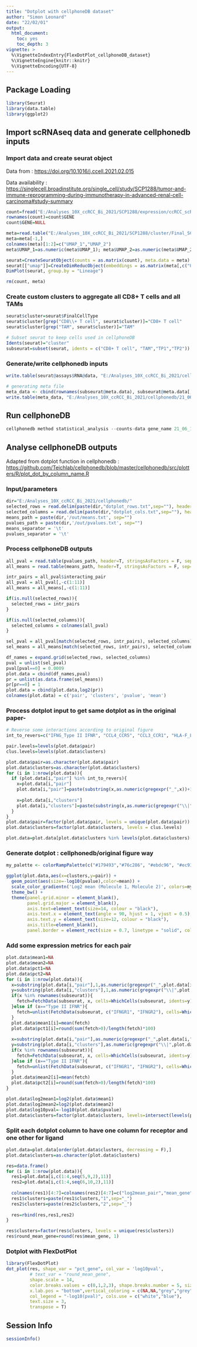 ```yaml
---
title: "Dotplot with cellphoneDB dataset"
author: "Simon Leonard"
date: "22/02/01"
output:
  html_document:
    toc: yes
    toc_depth: 3
vignette: >
  %\VignetteIndexEntry{FlexDotPlot_cellphoneDB_dataset}
  %\VignetteEngine{knitr::knitr}
  %\VignetteEncoding{UTF-8}
---
```


## Package Loading

```r
library(Seurat)
library(data.table)
library(ggplot2)
```

## Import scRNAseq data and generate cellphonedb inputs

### Import data and create seurat object

Data from : <https://doi.org/10.1016/j.ccell.2021.02.015>

Data availability : <https://singlecell.broadinstitute.org/single_cell/study/SCP1288/tumor-and-immune-reprogramming-during-immunotherapy-in-advanced-renal-cell-carcinoma#study-summary>

```r

count=fread("E:/Analyses_10X_ccRCC_Bi_2021/SCP1288/expression/ccRCC_scRNASeq_NormalizedCounts.txt", sep="\t", header=T, data.table = F)
rownames(count)=count$GENE
count$GENE=NULL

meta=read.table("E:/Analyses_10X_ccRCC_Bi_2021/SCP1288/cluster/Final_SCP_ClusterFile.txt", header=T, sep="\t", row.names = 1)
meta=meta[-1,]
colnames(meta)[1:2]=c("UMAP_1","UMAP_2")
meta$UMAP_1=as.numeric(meta$UMAP_1); meta$UMAP_2=as.numeric(meta$UMAP_2)

seurat=CreateSeuratObject(counts = as.matrix(count), meta.data = meta)
seurat[["umap"]]=CreateDimReducObject(embeddings = as.matrix(meta[,c("UMAP_1","UMAP_2")]), key="umap_")
DimPlot(seurat, group.by = "Lineage")

rm(count, meta)

```

### Create custom clusters to aggregate all CD8+ T cells and all TAMs

```r
seurat$cluster=seurat$FinalCellType
seurat$cluster[grep("CD8\\+ T cell", seurat$cluster)]="CD8+ T cell"
seurat$cluster[grep("TAM", seurat$cluster)]="TAM"

# Subset seurat to keep cells used in cellphoneDB
Idents(seurat)="cluster"
subseurat=subset(seurat, idents = c("CD8+ T cell", "TAM","TP1","TP2"))
```

### Generate/write cellphonedb inputs

```r

write.table(seurat@assays$RNA@data, "E:/Analyses_10X_ccRCC_Bi_2021/cellphonedb/21_06_10_cellphonedb_count_CD8_TAM_Tum.txt", sep="\t", quote=F)

# generating meta file
meta_data <- cbind(rownames(subseurat@meta.data), subseurat@meta.data[,"cluster", drop=F])   #####  cluster is the user's specific cluster column
write.table(meta_data, "E:/Analyses_10X_ccRCC_Bi_2021/cellphonedb/21_06_10_cellphonedb_meta_CD8_TAM_Tum.txt", sep="\t", quote=F, row.names=F)

```

## Run cellphoneDB

```python
cellphonedb method statistical_analysis --counts-data gene_name 21_06_10_cellphonedb_meta_CD8_TAM_Tum.txt 21_06_10_cellphonedb_count_CD8_TAM_Tum.txt
```

## Analyse cellphoneDB outputs

Adapted from dotplot function in cellphonedb : <https://github.com/Teichlab/cellphonedb/blob/master/cellphonedb/src/plotters/R/plot_dot_by_column_name.R>

### Input/parameters

```r
dir="E:/Analyses_10X_ccRCC_Bi_2021/cellphonedb/"
selected_rows = read.delim(paste(dir,"dotplot_rows.txt",sep=""), header=F)[,1]
selected_columns = read.delim(paste(dir,"dotplot_cols.txt",sep=""), header=F)[,1]
means_path = paste(dir,'/out/means.txt', sep="")
pvalues_path = paste(dir,'/out/pvalues.txt', sep="")
means_separator = '\t'
pvalues_separator = '\t'
```

### Process cellphoneDB outputs

```r
all_pval = read.table(pvalues_path, header=T, stringsAsFactors = F, sep=means_separator, comment.char = '', check.names=F)
all_means = read.table(means_path, header=T, stringsAsFactors = F, sep=pvalues_separator, comment.char = '', check.names=F)

intr_pairs = all_pval$interacting_pair
all_pval = all_pval[,-c(1:11)]
all_means = all_means[,-c(1:11)]

if(is.null(selected_rows)){
  selected_rows = intr_pairs
}

if(is.null(selected_columns)){
  selected_columns = colnames(all_pval)
}

sel_pval = all_pval[match(selected_rows, intr_pairs), selected_columns]
sel_means = all_means[match(selected_rows, intr_pairs), selected_columns]

df_names = expand.grid(selected_rows, selected_columns)
pval = unlist(sel_pval)
pval[pval==0] = 0.0009
plot.data = cbind(df_names,pval)
pr = unlist(as.data.frame(sel_means))
pr[pr==0] = 1
plot.data = cbind(plot.data,log2(pr))
colnames(plot.data) = c('pair', 'clusters', 'pvalue', 'mean')
```

### Process dotplot input to get same dotplot as in the original paper-

```r
# Reverse some interactions according to original figure
int_to_revers=c("IFNG_Type II IFNR", "CCL4_CCR5", "CCL3_CCR1", "HLA-F_LILRB1", "TIGIT_NECTIN2", "PDCD1_PDCD1LG2")

pair.levels=levels(plot.data$pair)
clus.levels=levels(plot.data$clusters)

plot.data$pair=as.character(plot.data$pair)
plot.data$clusters=as.character(plot.data$clusters)
for (i in 1:nrow(plot.data)){
  if (plot.data[i,"pair"] %in% int_to_revers){
    x=plot.data[i,"pair"]
    plot.data[i,"pair"]=paste(substring(x,as.numeric(gregexpr("_",x))+1),substring(x,1,as.numeric(gregexpr("_",x))-1), sep="_")
    
    x=plot.data[i,"clusters"]
    plot.data[i,"clusters"]=paste(substring(x,as.numeric(gregexpr("\\|",x))+1),substring(x,1,as.numeric(gregexpr("\\|",x))-1), sep="|")
  }
}
plot.data$pair=factor(plot.data$pair, levels = unique(plot.data$pair))
plot.data$clusters=factor(plot.data$clusters, levels = clus.levels)

plot.data=plot.data[plot.data$clusters %in% levels(plot.data$clusters)[1:5],]

```

### Generate dotplot : cellphonedb/original figure way

```r
my_palette <- colorRampPalette(c("#179493","#76c286", "#ebdc96", "#ec9173","#d0587e"), alpha=TRUE)(n=399)

ggplot(plot.data,aes(x=clusters,y=pair)) +
  geom_point(aes(size=-log10(pvalue),color=mean)) +
  scale_color_gradientn('Log2 mean (Molecule 1, Molecule 2)', colors=my_palette) +
  theme_bw() +
  theme(panel.grid.minor = element_blank(),
        panel.grid.major = element_blank(),
        axis.text=element_text(size=14, colour = "black"),
        axis.text.x = element_text(angle = 90, hjust = 1, vjust = 0.5),
        axis.text.y = element_text(size=12, colour = "black"),
        axis.title=element_blank(),
        panel.border = element_rect(size = 0.7, linetype = "solid", colour = "black"))

```

### Add some expression metrics for each pair

```r
plot.data$mean1=NA
plot.data$mean2=NA
plot.data$pct1=NA
plot.data$pct2=NA
for (i in 1:nrow(plot.data)){
  x=substring(plot.data[i,"pair"],1,as.numeric(gregexpr("_",plot.data[i,"pair"]))-1)
  y=substring(plot.data[i,"clusters"],1,as.numeric(gregexpr("\\|",plot.data[i,"clusters"]))-1)
  if(x %in% rownames(subseurat)){
    fetch=FetchData(subseurat, x, cells=WhichCells(subseurat, idents=y))[,1]
  }else if (x=="Type II IFNR"){
    fetch=unlist(FetchData(subseurat, c("IFNGR1", "IFNGR2"), cells=WhichCells(subseurat, idents=y)))
  }
  plot.data$mean1[i]=mean(fetch)
  plot.data$pct1[i]=round(sum(fetch>0)/length(fetch)*100)
  
  x=substring(plot.data[i,"pair"],as.numeric(gregexpr("_",plot.data[i,"pair"]))+1)
  y=substring(plot.data[i,"clusters"],as.numeric(gregexpr("\\|",plot.data[i,"clusters"]))+1)
  if(x %in% rownames(subseurat)){
    fetch=FetchData(subseurat, x, cells=WhichCells(subseurat, idents=y))[,1]
  }else if (x=="Type II IFNR"){
    fetch=unlist(FetchData(subseurat, c("IFNGR1", "IFNGR2"), cells=WhichCells(subseurat, idents=y)))
  }
  plot.data$mean2[i]=mean(fetch)
  plot.data$pct2[i]=round(sum(fetch>0)/length(fetch)*100)
}

plot.data$log2mean1=log2(plot.data$mean1)
plot.data$log2mean2=log2(plot.data$mean2)
plot.data$log10pval=-log10(plot.data$pvalue)
plot.data$clusters=factor(plot.data$clusters, levels=intersect(levels(plot.data$clusters), plot.data$clusters))

```

### Split each dotplot column to have one column for receptor and one other for ligand

```r
plot.data=plot.data[order(plot.data$clusters, decreasing = F),]
plot.data$clusters=as.character(plot.data$clusters)

res=data.frame()
for (i in 1:nrow(plot.data)){
  res1=plot.data[i,c(1:4,seq(5,9,2),11)]
  res2=plot.data[i,c(1:4,seq(6,10,2),11)]
  
  colnames(res1)[4:7]=colnames(res2)[4:7]=c("log2mean_pair","mean_gene","pct_gene","log2mean_gene")
  res1$clusters=paste(res1$clusters,"1",sep="_")
  res2$clusters=paste(res2$clusters,"2",sep="_")
  
  res=rbind(res,res1,res2)
}

res$clusters=factor(res$clusters, levels = unique(res$clusters))
res$round_mean_gene=round(res$mean_gene, 1)

```

### Dotplot with FlexDotPlot

```r
library(FlexDotPlot)
dot_plot(res, shape_var = "pct_gene", col_var = 'log10pval', 
         # text_var = "round_mean_gene",
         shape.scale = 14,
         color.breaks.values = c(0,1,2,3), shape.breaks.number = 5, size.breaks.number = 5,
         x.lab.pos = "bottom",vertical_coloring = c(NA,NA,"grey","grey"),
         col_legend = "-log10(pval)", cols.use = c("white","blue"),
         text.size = 3,
         transpose = T)
```


## Session Info
```r
sessionInfo()
```
